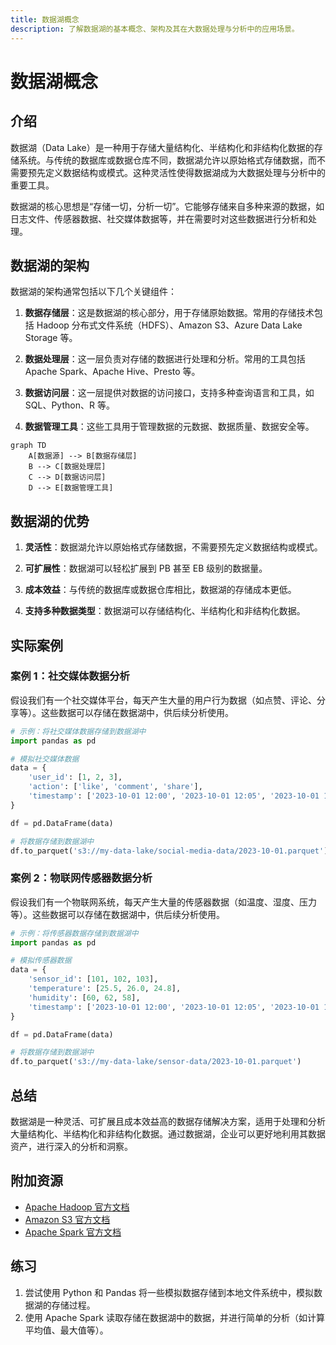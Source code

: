 ```yaml
---
title: 数据湖概念
description: 了解数据湖的基本概念、架构及其在大数据处理与分析中的应用场景。
---
```


# 数据湖概念

## 介绍

数据湖（Data Lake）是一种用于存储大量结构化、半结构化和非结构化数据的存储系统。与传统的数据库或数据仓库不同，数据湖允许以原始格式存储数据，而不需要预先定义数据结构或模式。这种灵活性使得数据湖成为大数据处理与分析中的重要工具。

数据湖的核心思想是“存储一切，分析一切”。它能够存储来自多种来源的数据，如日志文件、传感器数据、社交媒体数据等，并在需要时对这些数据进行分析和处理。

## 数据湖的架构

数据湖的架构通常包括以下几个关键组件：

1. **数据存储层**：这是数据湖的核心部分，用于存储原始数据。常用的存储技术包括 Hadoop 分布式文件系统（HDFS）、Amazon S3、Azure Data Lake Storage 等。

2. **数据处理层**：这一层负责对存储的数据进行处理和分析。常用的工具包括 Apache Spark、Apache Hive、Presto 等。

3. **数据访问层**：这一层提供对数据的访问接口，支持多种查询语言和工具，如 SQL、Python、R 等。

4. **数据管理工具**：这些工具用于管理数据的元数据、数据质量、数据安全等。

```mermaid
graph TD
    A[数据源] --> B[数据存储层]
    B --> C[数据处理层]
    C --> D[数据访问层]
    D --> E[数据管理工具]
```

## 数据湖的优势

1. **灵活性**：数据湖允许以原始格式存储数据，不需要预先定义数据结构或模式。

2. **可扩展性**：数据湖可以轻松扩展到 PB 甚至 EB 级别的数据量。

3. **成本效益**：与传统的数据库或数据仓库相比，数据湖的存储成本更低。

4. **支持多种数据类型**：数据湖可以存储结构化、半结构化和非结构化数据。

## 实际案例

### 案例 1：社交媒体数据分析

假设我们有一个社交媒体平台，每天产生大量的用户行为数据（如点赞、评论、分享等）。这些数据可以存储在数据湖中，供后续分析使用。

```python
# 示例：将社交媒体数据存储到数据湖中
import pandas as pd

# 模拟社交媒体数据
data = {
    'user_id': [1, 2, 3],
    'action': ['like', 'comment', 'share'],
    'timestamp': ['2023-10-01 12:00', '2023-10-01 12:05', '2023-10-01 12:10']
}

df = pd.DataFrame(data)

# 将数据存储到数据湖中
df.to_parquet('s3://my-data-lake/social-media-data/2023-10-01.parquet')
```

### 案例 2：物联网传感器数据分析

假设我们有一个物联网系统，每天产生大量的传感器数据（如温度、湿度、压力等）。这些数据可以存储在数据湖中，供后续分析使用。

```python
# 示例：将传感器数据存储到数据湖中
import pandas as pd

# 模拟传感器数据
data = {
    'sensor_id': [101, 102, 103],
    'temperature': [25.5, 26.0, 24.8],
    'humidity': [60, 62, 58],
    'timestamp': ['2023-10-01 12:00', '2023-10-01 12:05', '2023-10-01 12:10']
}

df = pd.DataFrame(data)

# 将数据存储到数据湖中
df.to_parquet('s3://my-data-lake/sensor-data/2023-10-01.parquet')
```

## 总结

数据湖是一种灵活、可扩展且成本效益高的数据存储解决方案，适用于处理和分析大量结构化、半结构化和非结构化数据。通过数据湖，企业可以更好地利用其数据资产，进行深入的分析和洞察。

## 附加资源

- [Apache Hadoop 官方文档](https://hadoop.apache.org/docs/current/)
- [Amazon S3 官方文档](https://docs.aws.amazon.com/s3/)
- [Apache Spark 官方文档](https://spark.apache.org/docs/latest/)

## 练习

1. 尝试使用 Python 和 Pandas 将一些模拟数据存储到本地文件系统中，模拟数据湖的存储过程。
2. 使用 Apache Spark 读取存储在数据湖中的数据，并进行简单的分析（如计算平均值、最大值等）。